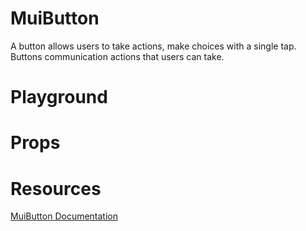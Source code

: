 

<Meta title="Mirage/MuiButton" of={MuiButtonStories} />

# MuiButton

A button allows users to take actions, make choices with a single tap. Buttons
communication actions that users can take.

# Playground

<Canvas of={MuiButtonStories.Playground} />

# Props

<Controls />

# Resources

[MuiButton Documentation](https://mui.com/material-ui/api/button/)
